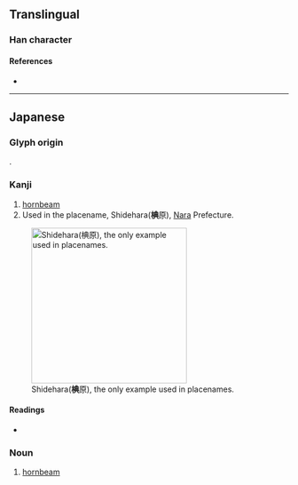 {{character info}}
==Translingual==

===Han character===
{{Han char|rn=75|rad=木|as=08|sn=12|four=|canj=DTBC|ids=⿰木典}}

====References====
* {{Han ref|kx=0537.131|hdz=21232.051|uh=6923|ud=26915}}

----

==Japanese==

===Glyph origin===
{{ja-etym-kokuji}}.

===Kanji===
{{ja-kanji|grade=|rs=木08}}

# [[hornbeam]]
# Used in the placename, Shidehara('''椣'''原), [[Nara]] Prefecture.
[[File:Shidehara, Heguri P2.jpg|thumb|280px|Shidehara('''椣'''原), the only example used in placenames.]]

====Readings====
* {{ja-readings|on=|kun=[[しで]] (shide)}}

===Noun===
{{ja-noun|しで}}

# [[hornbeam]]